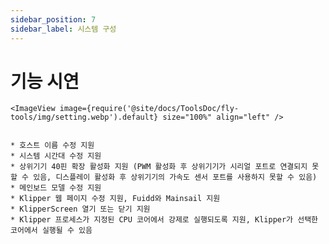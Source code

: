 ```yaml
---
sidebar_position: 7
sidebar_label: 시스템 구성
---
```


# 기능 시연

    <ImageView image={require('@site/docs/ToolsDoc/fly-tools/img/setting.webp').default} size="100%" align="left" />


    * 호스트 이름 수정 지원
    * 시스템 시간대 수정 지원
    * 상위기기 40핀 확장 활성화 지원 (PWM 활성화 후 상위기기가 시리얼 포트로 연결되지 못할 수 있음, 디스플레이 활성화 후 상위기기의 가속도 센서 포트를 사용하지 못할 수 있음)
    * 메인보드 모델 수정 지원
    * Klipper 웹 페이지 수정 지원, Fuidd와 Mainsail 지원
    * KlipperScreen 열기 또는 닫기 지원
    * Klipper 프로세스가 지정된 CPU 코어에서 강제로 실행되도록 지원, Klipper가 선택한 코어에서 실행될 수 있음
